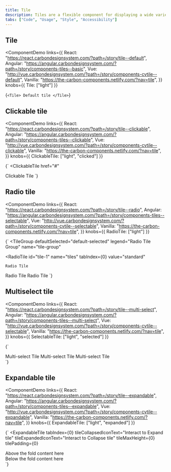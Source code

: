 ```yaml
---
title: Tile
description: Tiles are a flexible component for displaying a wide variety of content, including informational, getting started, how-to, next steps, and more.
tabs: ["Code", "Usage", "Style", "Accessibility"]
---
```


## Tile

<ComponentDemo
  links={{
    React: "https://react.carbondesignsystem.com/?path=/story/tile--default",
    Angular:
      "https://angular.carbondesignsystem.com/?path=/story/components-tiles--basic",
    Vue:
      "http://vue.carbondesignsystem.com/?path=/story/components-cvtile--default",
    Vanilla: "https://the-carbon-components.netlify.com/?nav=tile",
  }}
  knobs={{ Tile: ["light"] }}
>
  {`
<Tile>
  Default tile
</Tile>
  `}
</ComponentDemo>

## Clickable tile

<ComponentDemo
  links={{
    React: "https://react.carbondesignsystem.com/?path=/story/tile--clickable",
    Angular:
      "https://angular.carbondesignsystem.com/?path=/story/components-tiles--clickable",
    Vue:
      "http://vue.carbondesignsystem.com/?path=/story/components-cvtile--clickable",
    Vanilla: "https://the-carbon-components.netlify.com/?nav=tile",
  }}
  knobs={{ ClickableTile: ["light", "clicked"] }}
>
  {`
<ClickableTile
  href="#"
>
  Clickable Tile
</ClickableTile>
  `}
</ComponentDemo>

## Radio tile

<ComponentDemo
  links={{
    React: "https://react.carbondesignsystem.com/?path=/story/tile--radio",
    Angular:
      "https://angular.carbondesignsystem.com/?path=/story/components-tiles--selectable",
    Vue:
      "http://vue.carbondesignsystem.com/?path=/story/components-cvtile--selectable",
    Vanilla: "https://the-carbon-components.netlify.com/?nav=tile",
  }}
  knobs={{ RadioTile: ["light"] }}
>
  {`
<TileGroup
  defaultSelected="default-selected"
  legend="Radio Tile Group"
  name="tile-group"
>
  <RadioTile
    id="tile-1"
    name="tiles"
    tabIndex={0}
    value="standard"
  >
    Radio Tile
  </RadioTile>
  <RadioTile
    id="tile-2"
    name="tiles"
    tabIndex={0}
    value="default-selected"
  >
    Radio Tile
  </RadioTile>
  <RadioTile
    id="tile-3"
    name="tiles"
    tabIndex={0}
    value="selected"
  >
    Radio Tile
  </RadioTile>
</TileGroup>
  `}
</ComponentDemo>

## Multiselect tile

<ComponentDemo
  links={{
    React:
      "https://react.carbondesignsystem.com/?path=/story/tile--multi-select",
    Angular:
      "https://angular.carbondesignsystem.com/?path=/story/components-tiles--multi-select",
    Vue:
      "http://vue.carbondesignsystem.com/?path=/story/components-cvtile--selectable",
    Vanilla: "https://the-carbon-components.netlify.com/?nav=tile",
  }}
  knobs={{ SelectableTile: ["light", "selected"] }}
>
  {`
<div
  aria-label="selectable tiles"
  role="group"
>
  <SelectableTile
    id="tile-1"
    name="tiles"
    tabIndex={0}
    title="title"
    value="value"
  >
    Multi-select Tile
  </SelectableTile>
  <SelectableTile
    id="tile-2"
    name="tiles"
    tabIndex={0}
    title="title"
    value="value"
  >
    Multi-select Tile
  </SelectableTile>
  <SelectableTile
    id="tile-3"
    name="tiles"
    tabIndex={0}
    title="title"
    value="value"
  >
    Multi-select Tile
  </SelectableTile>
</div>
  `}
</ComponentDemo>

## Expandable tile

<ComponentDemo
  links={{
    React: "https://react.carbondesignsystem.com/?path=/story/tile--expandable",
    Angular:
      "https://angular.carbondesignsystem.com/?path=/story/components-tiles--expandable",
    Vue:
      "http://vue.carbondesignsystem.com/?path=/story/components-cvtile--expandable",
    Vanilla: "https://the-carbon-components.netlify.com/?nav=tile",
  }}
  knobs={{ ExpandableTile: ["light", "expanded"] }}
>
  {`
<ExpandableTile
  tabIndex={0}
  tileCollapsedIconText="Interact to Expand tile"
  tileExpandedIconText="Interact to Collapse tile"
  tileMaxHeight={0}
  tilePadding={0}
>
  <TileAboveTheFoldContent>
    <div style={{ height: '64px'}}>
      Above the fold content here
    </div>
  </TileAboveTheFoldContent>
  <TileBelowTheFoldContent>
    <div style={{ height: '64px'}}>
      Below the fold content here
    </div>
  </TileBelowTheFoldContent>
</ExpandableTile>
  `}
</ComponentDemo>
